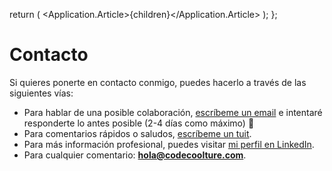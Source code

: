 
  return (
    <Application>
      <Application.Article>{children}</Application.Article>
    </Application>
  );
};

# Contacto

Si quieres ponerte en contacto conmigo, puedes hacerlo a través de las siguientes vías:

- Para hablar de una posible colaboración, [escríbeme un email][email] e intentaré responderte lo antes posible (2-4
  días como máximo) 🙂
- Para comentarios rápidos o saludos, [escríbeme un tuit][twitter].
- Para más información profesional, puedes visitar [mi perfil en LinkedIn][linkedin].
- Para cualquier comentario: **hola@codecoolture.com**.

[email]: mailto:hola@codecoolture.com
[twitter]: https://twitter.com/codecoolture
[linkedin]: https://linkedin.com/in/sergioalvarezsuarez
